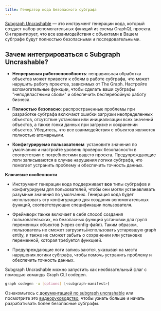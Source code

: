 ```yaml
---
title: Генератор кода безопасного субграфа
---
```


[Subgraph Uncrashable](https://float-capital.github.io/float-subgraph-uncrashable/) — это инструмент генерации кода, который создает набор вспомогательных функций из схемы GraphQL проекта. Он гарантирует, что все взаимодействия с объектами в Вашем субграфе будут полностью безопасными и последовательными.

## Зачем интегрироваться с Subgraph Uncrashable?

- **Непрерывная работоспособность**: неправильная обработка объектов может привести к сбоям в работе субграфа, что может нарушить работу проектов, зависимых от The Graph. Настройте вспомогательные функции, чтобы сделать ваши субграфы "неподвластными сбоям" и обеспечить бесперебойную работу бизнеса.

- **Полностью безопасно**: распространенные проблемы при разработке субграфа включают ошибки загрузки неопределенных объектов, отсутствие установки или инициализации всех значений объектов, а также гонки данных при загрузке и сохранении объектов. Убедитесь, что все взаимодействия с объектов являются полностью атомарными.

- **Конфигурируемо пользователем**: установите значения по умолчанию и настройте уровень проверок безопасности в соответствии с потребностями вашего проекта. Предупреждающие логи записываются в случае нарушения логики субграфа, что помогает устранить проблему и обеспечить точность данных.

**Ключевые особенности**

- Инструмент генерации кода поддерживает **все** типы субграфов и конфигурируем для пользователей, чтобы они могли устанавливать разумные значения по умолчанию. Генерация кода будет использовать эту конфигурацию для создания вспомогательных функций, соответствующих спецификации пользователя.

- Фреймворк также включает в себя способ создания пользовательских, но безопасных функций установки для групп переменных объектов (через config-файл). Таким образом, пользователь не сможет загрузить/использовать устаревшую graph entity, и также не сможет забыть о сохранении или установке переменной, которая требуется функцией.

- Предупреждающие логи записываются, указывая на места нарушения логики субграфа, чтобы помочь устранить проблему и обеспечить точность данных.

Subgraph Uncrashable можно запустить как необязательный флаг с помощью команды Graph CLI codegen.

```sh
graph codegen -u [options] [<subgraph-manifest>]
```

Ознакомьтесь с [документацией по subgraph uncrashable](https://float-capital.github.io/float-subgraph-uncrashable/docs/) или посмотрите это [видеоруководство](https://float-capital.github.io/float-subgraph-uncrashable/docs/tutorial), чтобы узнать больше и начать разрабатывать более безопасные субграфы.

